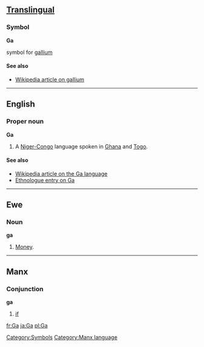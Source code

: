 ==[[Translingual]]==
===Symbol===
'''Ga'''

{{chemistry}} symbol for [[gallium]]
[[Category:Symbols]]
====See also====
*[[w:Gallium|Wikipedia article on gallium]]

----

==English==
===Proper noun===
'''Ga'''

# A [[Niger-Congo]] language spoken in [[Ghana]] and [[Togo]].

====See also====
*[[w:Ga language|Wikipedia article on the Ga language]]
*[http://www.ethnologue.com/show_language.asp?code=GAC Ethnologue entry on Ga]
----
==Ewe==
===Noun===
'''ga'''

#[[Money]].
----
==Manx==
===Conjunction===
'''ga'''
#[[if]]

[[Category:Manx language]]

[[fr:Ga]]
[[ja:Ga]]
[[pl:Ga]]